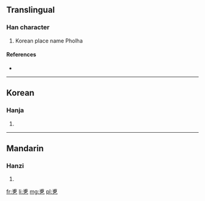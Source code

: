==Translingual==

===Han character===
{{Han char|rn=5|rad=乙|as=07|sn=8|four=|canj=戈月弓 (IBN)}}

# Korean place name Pholha

====References====
* {{Han ref|kx=0084.201|dj=0171.260|hdz=10054.021|uh=4E76|ud=20086}}

----

==Korean==

===Hanja===
{{ko-hanja|hangeul=폴|rv=pol|mr=p'ol}}

# {{defn|Korean|sort=乙07}}

----

==Mandarin==

===Hanzi===
{{cmn-hanzi|pin=[[fǔ]] ([[fu3]])|wg=fu<sup>3</sup>}}

# {{defn|Mandarin|sort=乙07}}

[[fr:乶]]
[[li:乶]]
[[mg:乶]]
[[pl:乶]]